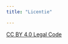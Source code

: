 ```yaml
---
title: "Licentie"

---
```


[CC BY 4.0 Legal Code](https://creativecommons.org/licenses/by/4.0/legalcode.en)